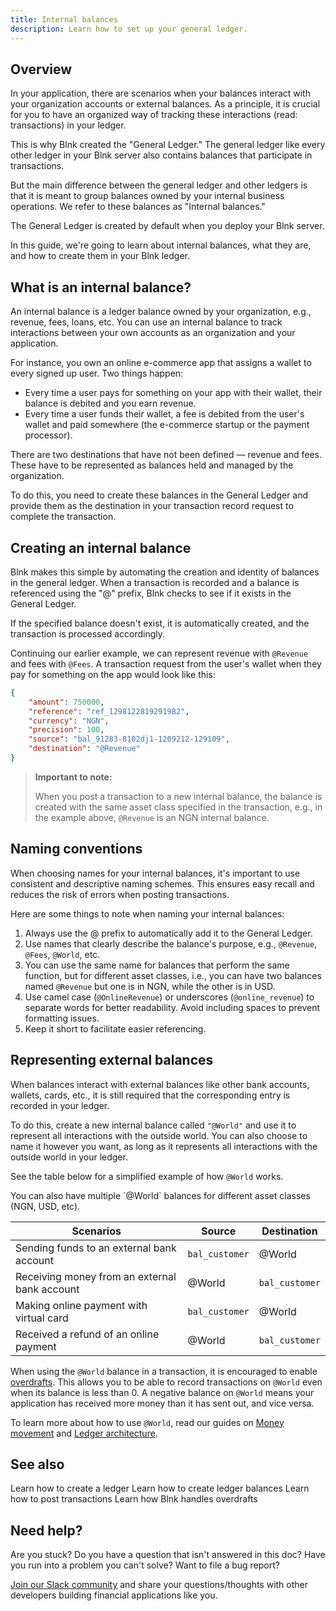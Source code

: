 ```yaml
---
title: Internal balances
description: Learn how to set up your general ledger.
---
```


## Overview

In your application, there are scenarios when your balances interact with your organization accounts or external balances. As a principle, it is crucial for you to have an organized way of tracking these interactions (read: transactions) in your ledger.

This is why Blnk created the "General Ledger." The general ledger like every other ledger in your Blnk server also contains balances that participate in transactions. 

But the main difference between the general ledger and other ledgers is that it is meant to group balances owned by your internal business operations. We refer to these balances as "Internal balances."

<Note>
    The General Ledger is created by default when you deploy your Blnk server.
</Note>

In this guide, we're going to learn about internal balances, what they are, and how to create them in your Blnk ledger.

## What is an internal balance?

An internal balance is a ledger balance owned by your organization, e.g., revenue, fees, loans, etc. You can use an internal balance to track interactions between your own accounts as an organization and your application. 

For instance, you own an online e-commerce app that assigns a wallet to every signed up user. Two things happen:

- Every time a user pays for something on your app with their wallet, their balance is debited and you earn revenue. 
- Every time a user funds their wallet, a fee is debited from the user's wallet and paid somewhere (the e-commerce startup or the payment processor).

There are two destinations that have not been defined — revenue and fees. These have to be represented as balances held and managed by the organization. 

To do this, you need to create these balances in the General Ledger and provide them as the destination in your transaction record request to complete the transaction. 

## Creating an internal balance

Blnk makes this simple by automating the creation and identity of balances in the general ledger. When a transaction is recorded and a balance is referenced using the "@" prefix, Blnk checks to see if it exists in the General Ledger.

If the specified balance doesn't exist, it is automatically created, and the transaction is processed accordingly.

Continuing our earlier example, we can represent revenue with `@Revenue` and fees with `@Fees`. A transaction request from the user's wallet when they pay for something on the app would look like this:

```json request
{
    "amount": 750000,
    "reference": "ref_1298122819291982",
    "currency": "NGN",
    "precision": 100,
    "source": "bal_91283-8102dj1-1209212-129109",
    "destination": "@Revenue"
}
```

>**Important to note:**
>
>When you post a transaction to a new internal balance, the balance is created with the same asset class specified in the transaction, e.g., in the example above, `@Revenue` is an NGN internal balance.

## Naming conventions

When choosing names for your internal balances, it's important to use consistent and descriptive naming schemes. This ensures easy recall and reduces the risk of errors when posting transactions. 

Here are some things to note when naming your internal balances:

1. Always use the @ prefix to automatically add it to the General Ledger.
2. Use names that clearly describe the balance's purpose, e.g., `@Revenue`, `@Fees`, `@World`, etc.
3. You can use the same name for balances that perform the same function, but for different asset classes, i.e., you can have two balances named `@Revenue` but one is in NGN, while the other is in USD.
4. Use camel case (`@OnlineRevenue`) or underscores (`@online_revenue`) to separate words for better readability. Avoid including spaces to prevent formatting issues.
5. Keep it short to facilitate easier referencing.

## Representing external balances

When balances interact with external balances like other bank accounts, wallets, cards, etc., it is still required that the corresponding entry is recorded in your ledger.

To do this, create a new internal balance called `"@World"` and use it to represent all interactions with the outside world. You can also choose to name it however you want, as long as it represents all interactions with the outside world in your ledger.

See the table below for a simplified example of how `@World` works.

<Note>
    You can also have multiple `@World` balances for different asset classes (NGN, USD, etc).
</Note>

| Scenarios | Source | Destination 
| --- | --- | ---
| Sending funds to an external bank account | `bal_customer` | @World
| Receiving money from an external bank account | @World | `bal_customer`
| Making online payment with virtual card | `bal_customer` | @World
| Received a refund of an online payment | @World | `bal_customer`

When using the `@World` balance in a transaction, it is encouraged to enable [overdrafts](overdrafts). This allows you to be able to record transactions on `@World` even when its balance is less than 0. A negative balance on `@World` means your application has received more money than it has sent out, and vice versa.

To learn more about how to use `@World`, read our guides on [Money movement](../guide/money-movement-map) and [Ledger architecture](../guide/ledger-architecture).

## See also

<CardGroup>
    <Card title="Get started with ledgers" icon="book-open-cover" href="/ledger/tutorial/create-a-ledger">
	    Learn how to create a ledger
    </Card>
    <Card title="Create a balance" icon="book-open-cover" href="/ledger/tutorial/create-a-balance">
	    Learn how to create ledger balances
    </Card>
    <Card title="Record transactions" icon="book-open-cover" href="/ledger/tutorial/record-a-transaction">
	    Learn how to post transactions
    </Card>
    <Card title="Handling overdrafts" icon="book-open-cover" href="/ledger/tutorial/overdrafts">
	    Learn how Blnk handles overdrafts
    </Card>
</CardGroup>

## Need help?

Are you stuck? Do you have a question that isn't answered in this doc? Have you run into a problem you can't solve? Want to file a bug report?

[Join our Slack community](https://join.slack.com/t/blnk-ledger/shared_invite/zt-2fwdivkvm-zHW4F8lwtVsbIaPg~dyx9w) and share your questions/thoughts with other developers building financial applications like you.